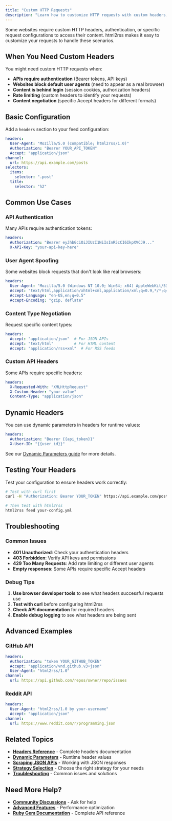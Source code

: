 ```yaml
---
title: "Custom HTTP Requests"
description: "Learn how to customize HTTP requests with custom headers, authentication, and API interactions for html2rss."
---
```


Some websites require custom HTTP headers, authentication, or specific request configurations to access their content. html2rss makes it easy to customize your requests to handle these scenarios.

## When You Need Custom Headers

You might need custom HTTP requests when:

- **APIs require authentication** (Bearer tokens, API keys)
- **Websites block default user agents** (need to appear as a real browser)
- **Content is behind login** (session cookies, authorization headers)
- **Rate limiting** (custom headers to identify your requests)
- **Content negotiation** (specific Accept headers for different formats)

## Basic Configuration

Add a `headers` section to your feed configuration:

```yaml
headers:
  User-Agent: "Mozilla/5.0 (compatible; html2rss/1.0)"
  Authorization: "Bearer YOUR_API_TOKEN"
  Accept: "application/json"
channel:
  url: https://api.example.com/posts
selectors:
  items:
    selector: ".post"
  title:
    selector: "h2"
```

## Common Use Cases

### API Authentication

Many APIs require authentication tokens:

```yaml
headers:
  Authorization: "Bearer eyJhbGciOiJIUzI1NiIsInR5cCI6IkpXVCJ9..."
  X-API-Key: "your-api-key-here"
```

### User Agent Spoofing

Some websites block requests that don't look like real browsers:

```yaml
headers:
  User-Agent: "Mozilla/5.0 (Windows NT 10.0; Win64; x64) AppleWebKit/537.36"
  Accept: "text/html,application/xhtml+xml,application/xml;q=0.9,*/*;q=0.8"
  Accept-Language: "en-US,en;q=0.5"
  Accept-Encoding: "gzip, deflate"
```

### Content Type Negotiation

Request specific content types:

```yaml
headers:
  Accept: "application/json"  # For JSON APIs
  Accept: "text/html"         # For HTML content
  Accept: "application/rss+xml"  # For RSS feeds
```

### Custom API Headers

Some APIs require specific headers:

```yaml
headers:
  X-Requested-With: "XMLHttpRequest"
  X-Custom-Header: "your-value"
  Content-Type: "application/json"
```

## Dynamic Headers

You can use dynamic parameters in headers for runtime values:

```yaml
headers:
  Authorization: "Bearer {{api_token}}"
  X-User-ID: "{{user_id}}"
```

See our [Dynamic Parameters guide](/ruby-gem/how-to/dynamic-parameters) for more details.

## Testing Your Headers

Test your configuration to ensure headers work correctly:

```bash
# Test with curl first
curl -H "Authorization: Bearer YOUR_TOKEN" https://api.example.com/posts

# Then test with html2rss
html2rss feed your-config.yml
```

## Troubleshooting

### Common Issues

- **401 Unauthorized**: Check your authentication headers
- **403 Forbidden**: Verify API keys and permissions
- **429 Too Many Requests**: Add rate limiting or different user agents
- **Empty responses**: Some APIs require specific Accept headers

### Debug Tips

1. **Use browser developer tools** to see what headers successful requests use
2. **Test with curl** before configuring html2rss
3. **Check API documentation** for required headers
4. **Enable debug logging** to see what headers are being sent

## Advanced Examples

### GitHub API

```yaml
headers:
  Authorization: "token YOUR_GITHUB_TOKEN"
  Accept: "application/vnd.github.v3+json"
  User-Agent: "html2rss/1.0"
channel:
  url: https://api.github.com/repos/owner/repo/issues
```

### Reddit API

```yaml
headers:
  User-Agent: "html2rss/1.0 by your-username"
  Accept: "application/json"
channel:
  url: https://www.reddit.com/r/programming.json
```

## Related Topics

- **[Headers Reference](/ruby-gem/reference/headers)** - Complete headers documentation
- **[Dynamic Parameters](/ruby-gem/how-to/dynamic-parameters)** - Runtime header values
- **[Scraping JSON APIs](/ruby-gem/how-to/scraping-json)** - Working with JSON responses
- **[Strategy Selection](/ruby-gem/reference/strategy)** - Choose the right strategy for your needs
- **[Troubleshooting](/troubleshooting/troubleshooting)** - Common issues and solutions

## Need More Help?

- **[Community Discussions](https://github.com/orgs/html2rss/discussions)** - Ask for help
- **[Advanced Features](/ruby-gem/how-to/advanced-features/)** - Performance optimization
- **[Ruby Gem Documentation](/ruby-gem/)** - Complete API reference
